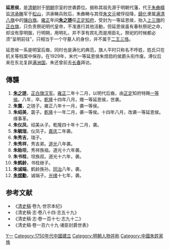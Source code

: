 '''延恩侯'''，是[[清朝|清朝]]封于[[明朝|明朝]]宗室的世袭爵位。据称其祖先源于明朝代藩，代王[[代王_(明朝第十任)|朱彝疇]]监[[洪承畴|洪承畴]]军于[[凌海市|松山]]，洪承畴兵败后，朱彝畴与其侄[[朱文元|朱文元]]被俘投降，[[歸化|歸化]]隶属[[满清|满清]][[八旗|八旗]]中的[[镶白旗|镶白旗]]。[[雍正|雍正]]年间'''[[朱之琏|朱之琏]]'''任[[正定|正定]][[知府|知府]]，受封为一等延恩侯，抬入[[上三旗|上三旗]]的[[正白旗|正白旗]]，只负责祭祀明代皇帝，不准進行其他活動，但延恩侯虽有春秋祭祀之命，却没有穿明服，行明朔，用明礼，并不享有宾礼而是用臣礼，祭祀的时候都必须“呈明前往”，只相当于一个守墓人的身份，并不属于[[二王三恪|二王三恪]]。

延恩侯一系是明室后裔，同时也是满化的典范，旗人平时只称名不呼姓，姓氏只在机关等档案中保存。在1929年，末代一等延恩侯朱煜勋的侯爵头衔作废。溥仪后来在东北复辟[[满洲国|满洲国]]，朱还曾前去[[长春市|长春]]拜访。

== 傳襲 ==
# '''[[朱之琏|朱之琏]]'''，[[正白旗|正白旗]][[汉军|汉军]]。[[雍正|雍正]]二年十二月，以明代后裔，由[[正定|正定]]知府特赐[[一等侯|一等侯]]。八年，卒。[[乾隆|乾隆]]十四年八月，赠一等延恩侯，世袭。
# '''朱震'''，之琏子。雍正八年十一月，袭一等侯。
# '''朱绍美'''，震子。[[乾隆|乾隆]]十一年二月，袭一等侯。十四年八月，改袭一等延恩侯。缘事革。
# '''朱仪凤'''，绍美从子。乾隆四十年十二月，袭。
# '''朱毓瑞'''，仪凤子。[[嘉庆|嘉庆]]二年袭。
# '''朱秀吉'''，瑞子。
# '''朱秀祥'''，秀吉弟。[[道光|道光]]八年袭。
# '''朱贻坦'''，秀祥族祖。道光十六年袭。
# '''朱书桂'''，坦族叔。道光十六年，袭。
# '''朱鹤龄'''，书桂继子。
# '''朱诚端'''，鹤龄族孙。[[同治|同治]]八年，袭。
# '''[[朱煜勳|朱煜勳]]'''，诚端子。[[光绪|光绪]]十七年，袭。

== 参考文献 ==
* 《[[清史稿|清史稿]]·卷九·世宗本纪》 
* 《清史稿·志·卷八十四·志五十九》 
* 《清史稿·志·卷一百十七·志九十二》 
* 《清史稿·卷一百六十九·诸臣封爵世表》

[[Category:清朝侯爵|Y一]]
[[Category:1750年代中國建立|Category:1750年代中國建立]]
[[Category:明朝人物并称|Category:明朝人物并称]]
[[Category:中國朱姓家族|Category:中國朱姓家族]]